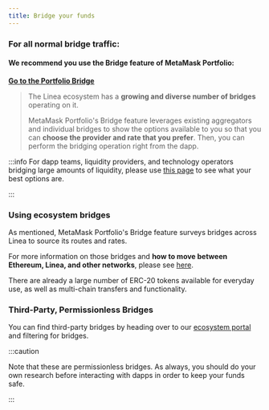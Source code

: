 ```yaml
---
title: Bridge your funds
---
```


### For all normal bridge traffic:

#### **We recommend you use the Bridge feature of MetaMask Portfolio:**

**[Go to the Portfolio Bridge](https://portfolio.metamask.io/bridge)**

> The Linea ecosystem has a **growing and diverse number of bridges** operating on it.
>
> MetaMask Portfolio's Bridge feature leverages existing aggregators and individual bridges to show the options available to you so that you can **choose the provider and rate that you prefer**. Then, you can perform the bridging operation right from the dapp.

:::info
 For dapp teams, liquidity providers, and technology operators bridging large amounts of liquidity, please use [this page](/use-mainnet/bridges-of-linea/index.mdx) to see what your best options are.

:::

### Using ecosystem bridges

As mentioned, MetaMask Portfolio's Bridge feature surveys bridges across Linea to source its routes and rates.

For more information on those bridges and **how to move between Ethereum, Linea, and other networks**, please see [here](#third-party-permissionless-bridges).

There are already a large number of ERC-20 tokens available for everyday use, as well as multi-chain transfers and functionality.

### Third-Party, Permissionless Bridges

You can find third-party bridges by heading over to our [ecosystem portal](https://linea.build/apps) and filtering for bridges.

:::caution

Note that these are permissionless bridges. As always, you should do your own research before interacting with dapps in order to keep your funds safe.

:::
